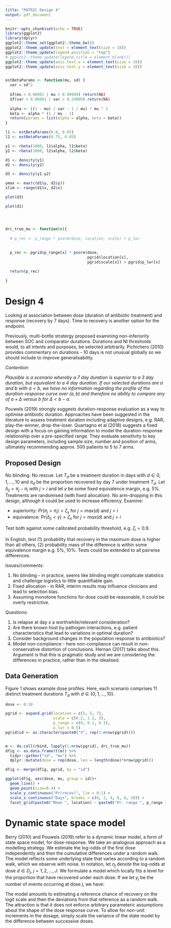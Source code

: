 ```yaml
---
title: "PATRIC Design 4"
output: pdf_document
---
```


```r
knitr::opts_chunk$set(echo = TRUE)
library(ggplot2)
library(dplyr)
ggplot2::theme_set(ggplot2::theme_bw())
ggplot2::theme_update(text = element_text(size = 10))
ggplot2::theme_update(legend.position = "top")
# ggplot2::theme_update(legend.title = element_blank())
ggplot2::theme_update(axis.text.x = element_text(size = 10))
ggplot2::theme_update(axis.text.y = element_text(size = 10))


estBetaParams <- function(mu, sd) {
  var = sd^2
  
  if(mu < 0.00001 | mu > 0.99999) return(NA)
  if(var < 0.00001 | var > 0.24999) return(NA)
  
  alpha <- ((1 - mu) / var - 1 / mu) * mu ^ 2
  beta <- alpha * (1 / mu - 1)
  return(params = list(alpha = alpha, beta = beta))
}

l1 <- estBetaParams(0.8, 0.05)
l2 <- estBetaParams(0.75, 0.05)

y1 <- rbeta(1000, l1$alpha, l1$beta)
y2 <- rbeta(1000, l2$alpha, l2$beta)

d1 <- density(y1)
d2 <- density(y2)

d3 <- density(y1-y2)

ymax <- max(c(d1$y, d2$y))
xlim <- range(d1$x, d2$x)

plot(d3)

plot(d1)




drc_true_mu <- function(x){
  
  # p_rec <- p_range * pnorm(dose, location, scale) + p_lwr
  
  
  p_rec <- pgrid$p_range[x] * pnorm(dose, 
                                    pgrid$location[x], 
                                    pgrid$scale[x]) + pgrid$p_lwr[x]

  return(p_rec)
  
}

```

# Design 4

Looking at association between dose (duration of antibiotic treatment) and response (recovery by 7 days).
Time to recovery is another option for the endpoint.

Previously, multi-bottle stratergy proposed examining non-inferiority between SOC and comparator durations.
Durations and NI thresholds would, to all intents and purposes, be selected arbitrarily.
Pichichero (2010) provides commentary on durations - 10 days is not unusual globally so we should include to improve generalisability.

*Contention*   

*Plausible is a scenario whereby a 7 day duration is superior to a 3 day duration, but equivalent to a 4 day duration.*
*If our selected durations are $a$ and $b$ with $a < b$, we have no information regarding the profile of the duration-response curve over $(a, b)$ and therefore no ability to compare any of $a + \Delta$ versus $b$ for $\Delta < b - a$.*

Pouwels (2019) strongly suggests duration-response evaluation as a way to optimise antibiotic duration.
Approaches have been suggested in the literature to assess treatment duration including adaptive designs, e.g. RAR, play-the-winner, drop-the-loser.
Quartagno et al (2018) suggests a fixed design with a focus on gaining information to model the duration-response relationship over a pre-specified range. 
They evaluate sensitivity to key design parameters, including sample size, number and position of arms, ultimately recommending approx. 500 patients to 5 to 7 arms.

## Proposed Design

No blinding. 
No rescue. 
Let $T_d$ be a treatment duration in days with $d \in {0, 1, \dots, 10}$ and $\pi_d$ be the proportion recovered by day 7 under treatment $T_d$.
Let $\delta_{ji} = \pi_j - \pi_i$ with $j > i$ and let $\gamma$ be some fixed equivalence margin, e.g. 5%.
Treatments are randomised (with fixed allocation).
No arm-dropping in this design, although it could be used to increase efficiency.
Examine:

+ superiority: $Pr(\pi_j > \pi_i) > \zeta_s$   for $j = max(d)$ and $j > i$
+ equivalence: $Pr(\delta_{ji} < \gamma) > \zeta_n$ for $j = max(d)$ and $j > i$

Test both against some calibrated probability threshold, e.g. $\zeta_i = 0.9$.

In English, test (1) probability that recovery in the maximum dose is higher than all others, (2) probability mass of the difference is within some equivalence margin e.g. 5%, 10%.
Tests could be extended to all pairwise differences.

Issues/comments:

1. No blinding - in practice, seems like blinding might complicate statistics and challenge logistics to little quantifiable gain.
2. Fixed allocation - in RAR, interim results may influence clinicians and lead to selection bias.
3. Assuming monotone functions for dose could be reasonable, it could be overly restrictive.

Questions:

1. Is relapse at day $x$ a worthwhile/relevant consideration?
2. Are there known host by pathogen interactions, e.g. patient characteristics that lead to variations in optimal duration?
3. Consider background changes in the population response to antibiotics?
4. Model non-compliance - here non-compliance can result in non-conservative distortion of conclusions. Hernan (2017) talks about this. Argument is that this is pragmatic study and we are considering the differences in practice, rather than in the idealised.

## Data Generation

Figure 1 shows example dose profiles.
Here, each scenario comprises 11 distinct treatment durations $T_d$ with $d \in \{0, 1, \dots, 10\}$.

```r

dose <- 0:10

pgrid <- expand.grid(location = c(3, 5, 7),
                     scale = c(0.2, 1.2, 3),
                     p_range = c(0, 0.1, 0.3),
                     p_lwr = 0.5)
pgrid$id <- as.character(paste0("V", rep(1:nrow(pgrid))))


m <- do.call(rbind, lapply(1:nrow(pgrid), drc_true_mu))
dfig <- as.data.frame(t(m)) %>%
  tidyr::gather("id", "mu") %>%
  dplyr::mutate(dose = rep(dose, len = length(dose)*nrow(pgrid)))

dfig <- merge(dfig, pgrid, by = "id")

ggplot(dfig, aes(dose, mu, group = id))+
  geom_line() +
  geom_point(size=0.4) +
  scale_y_continuous("Pr(recov)", lim = 0:1) +
  scale_x_continuous("Days", breaks = c(0, 2, 4, 6, 8, 10)) +
  facet_grid(paste0("Mean ", location) ~ paste0("Pr. range ", p_range ))
```

\newpage



# Dynamic state space model

Berry (2010) and Pouwels (2019) refer to a dynamic linear model, a form of state space model, for dose-response. We take an analogous approach as a modelling strategy. We estimate the log-odds of the first dose independently and then the cumulative differences under a random walk. The model reflects some underlying state that varies according to a random walk, which we observe with noise. In notation, let $\eta_j$ denote the log-odds at dose $d \in D_j$, $j = 1, 2, \dots, J$. We formulate a model which locally fits a level for the proportion that have recovered under each dose. If we let $y_{j}$ be the number of events occurring at dose $j$, we have:

\begin{align*}
y_{j} &\sim \text{Bin}(n_j, \text{logit}^{-1}(\eta_j))   \\ 
\tau_0 &\sim \text{Student\_t}_+(3, 0, 2.5)     \\  
\tau &\sim \text{Student\_t}_+(3, 0, 2.5)     \\ 
\eta^*_{[1]} &\sim N(0, \tau_0)   \\ 
\eta^*_{[2:J]} &\sim N(0, \tau)   \\ 
\eta_j &= \eta^*_{[1]} + \sum_{j=2}^J \eta^*_{j}
\end{align*}

The model amounts to estimating a reference chance of recovery on the logit scale and then the deviations from that reference as a random walk.
The attraction is that it does not enforce arbitrary parameteric assumptions about the shape of the dose response curve.
To allow for non-unit increments in the dosage, simply scale the variance of the state model by the difference between successive doses.

















